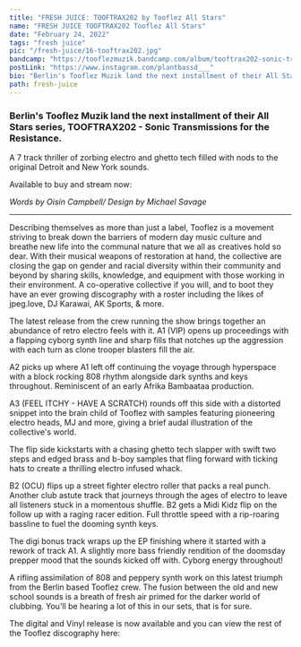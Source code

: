 ---
title: "FRESH JUICE: TOOFTRAX202 by Tooflez All Stars"
name: "FRESH JUICE TOOFTRAX202 Tooflez All Stars"
date: "February 24, 2022"
tags: "fresh juice"
pic: "/fresh-juice/16-tooftrax202.jpg"
bandcamp: "https://tooflezmuzik.bandcamp.com/album/tooftrax202-sonic-transmissions-for-the-resistance"
postLink: "https://www.instagram.com/plantbassd___"
bio: "Berlin's Tooflez Muzik land the next installment of their All Stars series, TOOFTRAX202 - Sonic Transmissions for the Resistance"
path: fresh-juice
---

### Berlin's Tooflez Muzik land the next installment of their All Stars series, TOOFTRAX202 - Sonic Transmissions for the Resistance.

A 7 track thriller of zorbing electro and ghetto tech filled with nods to the original Detroit and New York sounds.

Available to buy and stream now: <HoverLink url="tooflezmuzik.bandcamp.com/album/tooftrax202-sonic-transmissions-for-the-resistance" external inline />

<Picture src="/fresh-juice/16-tooftrax.png" alt="tooftrax202 album art" size={1200} />

<p className="smallText">
  <i>Words by Oisín Campbell/ Design by Michael Savage</i>
</p>

<hr />

Describing themselves as more than just a label, Tooflez is a movement striving to break down the barriers of modern day music culture and breathe new life into the communal nature that we all as creatives hold so dear. With their musical weapons of restoration at hand, the collective are closing the gap on gender and racial diversity within their community and beyond by sharing skills, knowledge, and equipment with those working in their environment. A co-operative collective if you will, and to boot they have an ever growing discography with a roster including the likes of jpeg.love, DJ Karawai, AK Sports, & more.

The latest release from the crew running the show brings together an abundance of retro electro feels with it. A1 (VIP) opens up proceedings with a flapping cyborg synth line and sharp fills that notches up the aggression with each turn as clone trooper blasters fill the air.

A2 picks up where A1 left off continuing the voyage through hyperspace with a block rocking 808 rhythm alongside dark synths and keys throughout. Reminiscent of an early Afrika Bambaataa production.

A3 (FEEL ITCHY - HAVE A SCRATCH) rounds off this side with a distorted snippet into the brain child of Tooflez with samples featuring pioneering electro heads, MJ and more, giving a brief audal illustration of the collective's world.

<Picture src="/fresh-juice/16-tooflez.jpg" alt="tooflez album art" size={1200} />

The flip side kickstarts with a chasing ghetto tech slapper with swift two steps and edged brass and b-boy samples that fling forward with ticking hats to create a thrilling electro infused whack.

B2 (OCU) flips up a street fighter electro roller that packs a real punch. Another club astute track that journeys through the ages of electro to leave all listeners stuck in a momentous shuffle. B2 gets a Midi Kidz flip on the follow up with a raging racer edition. Full throttle speed with a rip-roaring bassline to fuel the dooming synth keys.

The digi bonus track wraps up the EP finishing where it started with a rework of track A1. A slightly more bass friendly rendition of the doomsday prepper mood that the sounds kicked off with. Cyborg energy throughout!

A rifling assimilation of 808 and peppery synth work on this latest triumph from the Berlin based Tooflez crew. The fusion between the old and new school sounds is a breath of fresh air primed for the darker world of clubbing. You'll be hearing a lot of this in our sets, that is for sure.

The digital and Vinyl release is now available and you can view the rest of the Tooflez discography here: <HoverLink url="tooflezmuzik.bandcamp.com/music" external inline />
